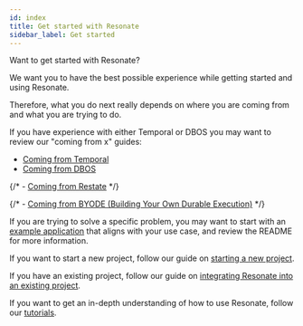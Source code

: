 ```yaml
---
id: index
title: Get started with Resonate
sidebar_label: Get started
---
```


Want to get started with Resonate?

We want you to have the best possible experience while getting started and using Resonate.

Therefore, what you do next really depends on where you are coming from and what you are trying to do.

If you have experience with either Temporal or DBOS you may want to review our "coming from x" guides:

- [Coming from Temporal](/evaluate/coming-from-temporal)
- [Coming from DBOS](/evaluate/coming-from-dbos)

{/* - [Coming from Restate](/evaluate/coming-from-restate) */}

{/* - [Coming from BYODE (Building Your Own Durable Execution)](/evaluate/coming-from-byode) */}

If you are trying to solve a specific problem, you may want to start with an [example application](https://github.com/resonatehq-examples) that aligns with your use case, and review the README for more information.

If you want to start a new project, follow our guide on [starting a new project](/get-started/new-project).

If you have an existing project, follow our guide on [integrating Resonate into an existing project](/get-started/existing-project).

If you want to get an in-depth understanding of how to use Resonate, follow our [tutorials](/learn).


<DocCardList items={useCurrentSidebarCategory().items} />
